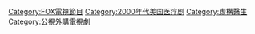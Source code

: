 {{DEFAULTSORT:House}}
{{Commonscat|House (television programme)}}

[[Category:FOX電視節目|Category:FOX電視節目]]
[[Category:2000年代美国医疗剧|Category:2000年代美国医疗剧]]
[[Category:虛構醫生|Category:虛構醫生]]
[[Category:公視外購電視劇|Category:公視外購電視劇]]